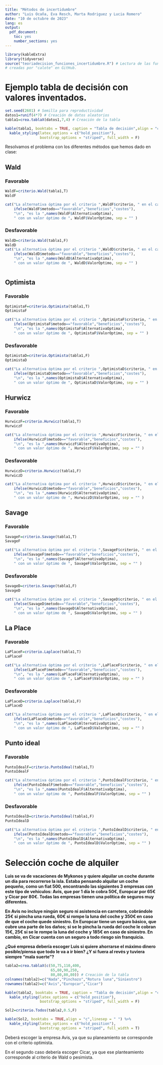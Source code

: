 ```yaml
---
title: "Métodos de incertidumbre"
author: "Luis Ocaña, Eva Resch, Marta Rodriguez y Lucia Romero"
date: "10 de octubre de 2023"
lang: es
output:
  pdf_document:
    toc: yes
    number_sections: yes
---
```


```r
library(kableExtra)
library(tidyverse)
source("teoriadecision_funciones_incertidumbre.R") # Lectura de las funciones 
# creadas por "calote" en GitHub.
```

\newpage
# Ejemplo tabla de decisión con valores inventados.

```r
set.seed(2601) # Semilla para reproductividad
datos1=runif(4*7) # Creación de datos aleatorios
tabla1=crea.tablaX(datos1,7,4) # Creación de la tabla
```

```r
kable(tabla1, booktabs = TRUE, caption = "Tabla de decisión",align = "c",linesep = " ") %>%
  kable_styling(latex_options = c("hold_position"),
                bootstrap_options = "striped", full_width = F) 
```

Resolvamos el problema con los diferentes métodos que hemos dado en clase:

## Wald

### Favorable

```r
WaldF=criterio.Wald(tabla1,T)
WaldF
```
```r
cat("La alternativa óptima por el criterio ",WaldF$criterio, " en el caso de ", 
    ifelse(WaldF$metodo=="favorable","beneficios","costes"),
    "\n", "es la ",names(WaldF$AlternativaOptima),
    " con un valor óptimo de ", WaldF$ValorOptimo, sep = "" )
```
### Desfavorable

```r
WaldD=criterio.Wald(tabla1,F)
WaldD
cat("La alternativa óptima por el criterio ",WaldD$criterio, " en el caso de ", 
    ifelse(WaldD$metodo=="favorable","beneficios","costes"),
    "\n", "es la ",names(WaldD$AlternativaOptima),
    " con un valor óptimo de ", WaldD$ValorOptimo, sep = "" )
```
```r
```
\newpage
## Optimista

### Favorable

```r
OptimistaF=criterio.Optimista(tabla1,T)
OptimistaF
```
```r
cat("La alternativa óptima por el criterio ",OptimistaF$criterio, " en el caso de ", 
    ifelse(OptimistaF$metodo=="favorable","beneficios","costes"),
    "\n", "es la ",names(OptimistaF$AlternativaOptima),
    " con un valor óptimo de ", OptimistaF$ValorOptimo, sep = "" )
```
### Desfavorable

```r
OptimistaD=criterio.Optimista(tabla1,F)
OptimistaD
```
```r
cat("La alternativa óptima por el criterio ",OptimistaD$criterio, " en el caso de ", 
    ifelse(OptimistaD$metodo=="favorable","beneficios","costes"),
    "\n", "es la ",names(OptimistaD$AlternativaOptima),
    " con un valor óptimo de ", OptimistaD$ValorOptimo, sep = "" )
```

## Hurwicz
### Favorable
```r
HurwiczF=criterio.Hurwicz(tabla1,T)
HurwiczF
```
```r
cat("La alternativa óptima por el criterio ",HurwiczF$criterio, " en el caso de ", 
    ifelse(HurwiczF$metodo=="favorable","beneficios","costes"),
    "\n", "es la ",names(HurwiczF$AlternativaOptima),
    " con un valor óptimo de ", HurwiczF$ValorOptimo, sep = "" )
```
### Desfavorable
```r
HurwiczD=criterio.Hurwicz(tabla1,F)
HurwiczD
```
```r
cat("La alternativa óptima por el criterio ",HurwiczD$criterio, " en el caso de ", 
    ifelse(HurwiczD$metodo=="favorable","beneficios","costes"),
    "\n", "es la ",names(HurwiczD$AlternativaOptima),
    " con un valor óptimo de ", HurwiczD$ValorOptimo, sep = "" )
```
## Savage
### Favorable
```r
SavageF=criterio.Savage(tabla1,T)
SavageF
```
```r
cat("La alternativa óptima por el criterio ",SavageF$criterio, " en el caso de ", 
    ifelse(SavageF$metodo=="favorable","beneficios","costes"),
    "\n", "es la ",names(SavageF$AlternativaOptima),
    " con un valor óptimo de ", SavageF$ValorOptimo, sep = "" )
```
### Desfavorable
```r
SavageD=criterio.Savage(tabla1,F)
SavageD
```
```r
cat("La alternativa óptima por el criterio ",SavageD$criterio, " en el caso de ", 
    ifelse(SavageD$metodo=="favorable","beneficios","costes"),
    "\n", "es la ",names(SavageD$AlternativaOptima),
    " con un valor óptimo de ", SavageD$ValorOptimo, sep = "" )
```
## La Place
### Favorable
```r
LaPlaceF=criterio.Laplace(tabla1,T)
LaPlaceF
```
```r
cat("La alternativa óptima por el criterio ",LaPlaceF$criterio, " en el caso de ", 
    ifelse(LaPlaceF$metodo=="favorable","beneficios","costes"),
    "\n", "es la ",names(LaPlaceF$AlternativaOptima),
    " con un valor óptimo de ", LaPlaceF$ValorOptimo, sep = "" )
```
### Desfavorable
```r
LaPlaceD=criterio.Laplace(tabla1,F)
LaPlaceD
```
```r
cat("La alternativa óptima por el criterio ",LaPlaceD$criterio, " en el caso de ", 
    ifelse(LaPlaceD$metodo=="favorable","beneficios","costes"),
    "\n", "es la ",names(LaPlaceD$AlternativaOptima),
    " con un valor óptimo de ", LaPlaceD$ValorOptimo, sep = "" )
```

## Punto ideal
### Favorable
```r
PuntoIdealF=criterio.PuntoIdeal(tabla1,T)
PuntoIdealF
```
```r
cat("La alternativa óptima por el criterio ",PuntoIdealF$criterio, " en el caso de ", 
    ifelse(PuntoIdealF$metodo=="favorable","beneficios","costes"),
    "\n", "es la ",names(PuntoIdealF$AlternativaOptima),
    " con un valor óptimo de ", PuntoIdealF$ValorOptimo, sep = "" )
```
### Desfavorable
```r
PuntoIdealD=criterio.PuntoIdeal(tabla1,F)
PuntoIdealD
```
```r
cat("La alternativa óptima por el criterio ",PuntoIdealD$criterio, " en el caso de ", 
    ifelse(PuntoIdealD$metodo=="favorable","beneficios","costes"),
    "\n", "es la ",names(PuntoIdealD$AlternativaOptima),
    " con un valor óptimo de ", PuntoIdealD$ValorOptimo, sep = "" )
```

\newpage
# Selección coche de alquiler

**Luis se va de vacaciones de Mykonos y quiere alquilar un coche durante un día para recorrerse la isla. Estaba pensando alquilar un coche pequeño, como un fiat 500, encontrando las siguientes 3 empresas con este tipo de vehículos: Avis, que por 1 día le cobra 50€, Europcar por 65€ y Cicar por 80€. Todas las empresas tienen una política de seguros muy diferentes.**

**En Avis no incluye ningún seguro ni asistencia en carretera, cobrándole 25€ si pincha una rueda, 60€ si rompe la luna del coche y 350€ en caso de que el coche quede siniestro. En Europcar tiene un seguro básico, que cubre una parte de los daños; si se le pincha la rueda del coche le cobran 15€, 25€ si se le rompe la luna del coche y 185€ en caso de siniestro. En cambio, en Cicar cuenta con un seguro a todo riesgo sin franquicia.**

**¿Qué empresa debería escoger Luis si quiere ahorrarse el máximo dinero posible/piensa que todo le va a ir bien? ¿Y si fuera al revés y tuviera siempre "mala suerte"?**

```r
tabla2=crea.tablaX(c(50,75,110,400,
                     65,80,90,250,
                     80,80,80,80)) # Creación de la tabla
colnames(tabla2)=c("Nada","Pinchazo","Rotura luna","Siniestro")
rownames(tabla2)=c("Avis","Europcar","Cicar")
```

```r
kable(tabla2, booktabs = TRUE, caption = "Tabla de decisión",align = "c",linesep = " ") %>%
  kable_styling(latex_options = c("hold_position"),
                bootstrap_options = "striped", full_width = F) 
```

```r
Sol2=criterio.Todos(tabla2,0.5,F)
```
```r
kable(Sol2, booktabs = TRUE,align = "c",linesep = " ") %>%
  kable_styling(latex_options = c("hold_position"),
                bootstrap_options = "striped", full_width = T) 
```

Deberá escoger la empresa Avis, ya que su planeamiento se corresponde con el criterio optimista.

En el segundo caso debería escoger Cicar, ya que ese planteamiento corresponde al criterio de Wald o pesimista.
